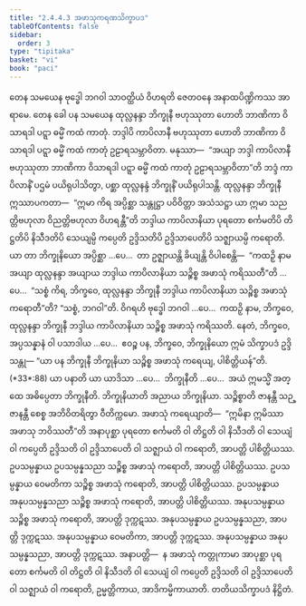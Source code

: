 ```yaml
---
title: "2.4.4.3 အဖာသုကရဏသိက္ခာပဒ"
tableOfContents: false
sidebar:
  order: 3
type: "tipitaka"
basket: "vi"
book: "paci"
---
```



<DynamicBreadcrumb />

<Division number="941" book="paci" e="ch" v="2" p="381">

<Paragraph number="2901" book="paci">
တေန သမယေန ဗုဒ္ဓေါ ဘဂဝါ သာဝတ္ထိယံ ဝိဟရတိ ဇေတဝနေ အနာထပိဏ္ဍိကဿ အာရာမေ. တေန ခေါ ပန သမယေန ထုလ္လနန္ဒာ ဘိက္ခုနီ ဗဟုဿုတာ ဟောတိ ဘာဏိကာ ဝိသာရဒါ ပဋ္ဋာ ဓမ္မိံ ကထံ ကာတုံ. ဘဒ္ဒါပိ ကာပိလာနီ ဗဟုဿုတာ ဟောတိ ဘာဏိကာ ဝိသာရဒါ ပဋ္ဋာ ဓမ္မိံ ကထံ ကာတုံ ဥဠာရသမ္ဘာဝိတာ. မနုဿာ—  “အယျာ ဘဒ္ဒါ ကာပိလာနီ ဗဟုဿုတာ ဘာဏိကာ ဝိသာရဒါ ပဋ္ဋာ ဓမ္မိံ ကထံ ကာတုံ ဥဠာရသမ္ဘာဝိတာ”တိ ဘဒ္ဒံ ကာပိလာနိံ ပဌမံ ပယိရုပါသိတွာ, ပစ္ဆာ ထုလ္လနန္ဒံ ဘိက္ခုနိံ ပယိရုပါသန္တိ. ထုလ္လနန္ဒာ ဘိက္ခုနီ ဣဿာပကတာ—  “ဣမာ ကိရ အပ္ပိစ္ဆာ သန္တုဋ္ဌာ ပဝိဝိတ္တာ အသံသဋ္ဌာ ယာ ဣမာ သညတ္တိဗဟုလာ ဝိညတ္တိဗဟုလာ ဝိဟရန္တီ”တိ ဘဒ္ဒါယ ကာပိလာနိယာ ပုရတော စင်္ကမတိပိ တိဋ္ဌတိပိ နိသီဒတိပိ သေယျမ္ပိ ကပ္ပေတိ ဥဒ္ဒိသတိပိ ဥဒ္ဒိသာပေတိပိ သဇ္ဈာယမ္ပိ ကရောတိ.
</Paragraph>

<Paragraph number="2902" book="paci">
ယာ တာ ဘိက္ခုနိယော အပ္ပိစ္ဆာ …ပေ…  တာ ဥဇ္ဈာယန္တိ ခိယျန္တိ ဝိပါစေန္တိ—  “ကထဉှိ နာမ အယျာ ထုလ္လနန္ဒာ အယျာယ ဘဒ္ဒါယ ကာပိလာနိယာ သဉ္စိစ္စ အဖာသုံ ကရိဿတီ”တိ …ပေ…  “သစ္စံ ကိရ, ဘိက္ခဝေ, ထုလ္လနန္ဒာ ဘိက္ခုနီ ဘဒ္ဒါယ ကာပိလာနိယာ သဉ္စိစ္စ အဖာသုံ ကရောတီ”တိ? “သစ္စံ, ဘဂဝါ”တိ. ဝိဂရဟိ ဗုဒ္ဓေါ ဘဂဝါ …ပေ…  ကထဉှိ နာမ, ဘိက္ခဝေ, ထုလ္လနန္ဒာ ဘိက္ခုနီ ဘဒ္ဒါယ ကာပိလာနိယာ သဉ္စိစ္စ အဖာသုံ ကရိဿတိ. နေတံ, ဘိက္ခဝေ, အပ္ပသန္နာနံ ဝါ ပသာဒါယ …ပေ…  ဧဝဉ္စ ပန, ဘိက္ခဝေ, ဘိက္ခုနိယော ဣမံ သိက္ခာပဒံ ဥဒ္ဒိသန္တု—
</Paragraph>

</Division>
<Division number="942" book="paci" e="ch" v="2" p="381">

<Paragraph number="2903" book="paci">
<Emphasis>“ယာ ပန ဘိက္ခုနီ ဘိက္ခုနိယာ သဉ္စိစ္စ အဖာသုံ ကရေယျ, ပါစိတ္တိယန်”</Emphasis>တိ. (*33*:<Emphasis>88</Emphasis>)
</Paragraph>

</Division>
<Division number="943" book="paci" e="ch" v="2" p="381">

<Paragraph number="2904" book="paci">
<Emphasis>ယာ ပနာ</Emphasis>တိ ယာ ယာဒိသာ …ပေ…  <Emphasis>ဘိက္ခုနီ</Emphasis>တိ …ပေ…  အယံ ဣမသ္မိံ အတ္ထေ အဓိပ္ပေတာ ဘိက္ခုနီတိ.
</Paragraph>

<Paragraph number="2905" book="paci">
<Emphasis>ဘိက္ခုနိယာ</Emphasis>တိ အညာယ ဘိက္ခုနိယာ.
</Paragraph>

<Paragraph number="2906" book="paci">
<Emphasis>သဉ္စိစ္စာ</Emphasis>တိ ဇာနန္တီ သဉ္ဇာနန္တီ စေစ္စ အဘိဝိတရိတွာ ဝီတိက္ကမော.
</Paragraph>

<Paragraph number="2907" book="paci">
<Emphasis>အဖာသုံ ကရေယျာ</Emphasis>တိ—  “ဣမိနာ ဣမိဿာ အဖာသု ဘဝိဿတီ”တိ အနာပုစ္ဆာ ပုရတော စင်္ကမတိ ဝါ တိဋ္ဌတိ ဝါ နိသီဒတိ ဝါ သေယျံ ဝါ ကပ္ပေတိ ဥဒ္ဒိသတိ ဝါ ဥဒ္ဒိသာပေတိ ဝါ သဇ္ဈာယံ ဝါ ကရောတိ, အာပတ္တိ ပါစိတ္တိယဿ.
</Paragraph>

</Division>
<Division number="944" book="paci" e="ch" v="2" p="382">

<Paragraph number="2908" book="paci">
ဥပသမ္ပန္နာယ ဥပသမ္ပန္နသညာ သဉ္စိစ္စ အဖာသုံ ကရောတိ, အာပတ္တိ ပါစိတ္တိယဿ. ဥပသမ္ပန္နာယ ဝေမတိကာ သဉ္စိစ္စ အဖာသုံ ကရောတိ, အာပတ္တိ ပါစိတ္တိယဿ. ဥပသမ္ပန္နာယ အနုပသမ္ပန္နသညာ သဉ္စိစ္စ အဖာသုံ ကရောတိ, အာပတ္တိ ပါစိတ္တိယဿ.
</Paragraph>

<Paragraph number="2909" book="paci">
အနုပသမ္ပန္နာယ သဉ္စိစ္စ အဖာသုံ ကရောတိ, အာပတ္တိ ဒုက္ကဋဿ. အနုပသမ္ပန္နာယ ဥပသမ္ပန္နသညာ, အာပတ္တိ ဒုက္ကဋဿ. အနုပသမ္ပန္နာယ ဝေမတိကာ, အာပတ္တိ ဒုက္ကဋဿ. အနုပသမ္ပန္နာယ အနုပသမ္ပန္နသညာ, အာပတ္တိ ဒုက္ကဋဿ.
</Paragraph>

</Division>
<Division number="945" book="paci" e="ch" v="2" p="382">

<Paragraph number="2910" book="paci">
အနာပတ္တိ—  န အဖာသုံ ကတ္တုကာမာ အာပုစ္ဆာ ပုရတော စင်္ကမတိ ဝါ တိဋ္ဌတိ ဝါ နိသီဒတိ ဝါ သေယျံ ဝါ ကပ္ပေတိ ဥဒ္ဒိသတိ ဝါ ဥဒ္ဒိသာပေတိ ဝါ သဇ္ဈာယံ ဝါ ကရောတိ, ဥမ္မတ္တိကာယ, အာဒိကမ္မိကာယာတိ.

</Paragraph>
</Division>

<Paragraph number="2911" type="center" book="paci">
တတိယသိက္ခာပဒံ နိဋ္ဌိတံ.
</Paragraph>